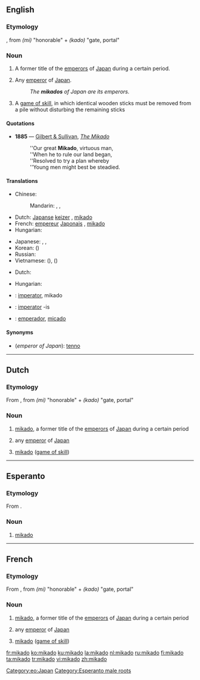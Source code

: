 {{also|Mikado|mikádó}}
==English==

===Etymology===
{{etyl|ja|en}}, from ''(mi)'' "honorable" + ''(kado)'' "gate, portal"

===Noun===
{{en-noun}}

# {{context|history}} A former title of the [[emperor]]s of [[Japan]] during a certain period.
# {{context|literary}} Any [[emperor]] of [[Japan]].
#: ''The '''mikados''' of Japan are its emperors.''
# A [[game of skill]], in which identical wooden sticks must be removed from a pile without disturbing the remaining sticks

====Quotations====
* '''1885''' — [[w:Gilbert and Sullivan|Gilbert & Sullivan]], ''[[s:The_Mikado|The Mikado]]''
*: ''Our great '''Mikado''', virtuous man,
*: ''When he to rule our land began,
*: ''Resolved to try a plan whereby
*: ''Young men might best be steadied.

====Translations====
{{trans-top|emperor of Japan}}
* Chinese:
*: Mandarin: {{t-|cmn|天皇|tr=tiānhuáng|sc=Hani}}, {{t-|cmn|皇帝|tr=huángdì|sc=Hani}}, {{t-|cmn|帝|tr=dì|sc=Hani}}
* Dutch: [[Japans]]e [[keizer]] {{m}}, [[#Dutch|mikado]] {{m}}
* French: [[empereur]] [[Japonais]] {{m}}, [[#French|mikado]] {{m}}
* Hungarian: {{t-|hu|mikádó}}
{{trans-mid}}
* Japanese: {{t+|ja|帝|tr=みかど, mikado}}, {{t-|ja|御門|tr=みかど, mikado}}, {{t+|ja|天皇|tr=てんのう, tennō}}
* Korean: {{t+|ko|천황|tr=cheonhwang|sc=Hang}} ({{t+|ko|天皇|sc=Hani}})
* Russian: {{t+|ru|микадо|m|tr=mikádo}}
* Vietnamese: {{t-|vi|Ngự Môn}} ({{t-|vi|御門|sc=Hani}}), {{t-|vi|Nhật hoàng}} ({{t-|vi|日皇|sc=Hani}})
{{trans-bottom}}

{{trans-top|a game of skill}}
* Dutch: {{t-|nl|mikado|m}}
{{trans-mid}}
* Hungarian: {{t-|hu|mikádó}}
{{trans-bottom}}

{{checktrans-top}}
* {{ttbc|ia}}: [[imperator]], mikado
{{trans-mid}}
* {{ttbc|la}}: [[imperator]] -is
* {{ttbc|es}}: [[emperador]], [[micado]]
{{trans-bottom}}

====Synonyms====
* (''emperor of Japan''): [[tenno]]
----

==Dutch==

===Etymology===
From {{etyl|ja|nl}}, from ''(mi)'' "honorable" + ''(kado)'' "gate, portal"

===Noun===
{{nl-noun|m|mikado's|mikadootje}}

# {{context|history|lang=nl}} [[#English|mikado]], a former title of the [[emperor]]s of [[Japan]] during a certain period
# {{context|literary|lang=nl}} any [[emperor]] of [[Japan]]
# [[#English|mikado]] ([[game of skill]])
----
==Esperanto==
===Etymology===
From {{etyl|ja|eo}} {{term|sc=Jpan|みかど|tr=mikado|lang=ja}}.

===Noun===
{{eo-noun}}
# [[#English|mikado]]

[[Category:eo:Japan]]
[[Category:Esperanto male roots]]
----

==French==

===Etymology===
From {{etyl|ja|fr}}, from ''(mi)'' "honorable" + ''(kado)'' "gate, portal"

===Noun===
{{fr-noun|m}}

# {{context|history|lang=fr}} [[#English|mikado]], a former title of the [[emperor]]s of [[Japan]] during a certain period
# {{context|literary|lang=fr}} any [[emperor]] of [[Japan]]
# [[#English|mikado]] ([[game of skill]])

[[fr:mikado]]
[[ko:mikado]]
[[ku:mikado]]
[[la:mikado]]
[[nl:mikado]]
[[ru:mikado]]
[[fi:mikado]]
[[ta:mikado]]
[[tr:mikado]]
[[vi:mikado]]
[[zh:mikado]]